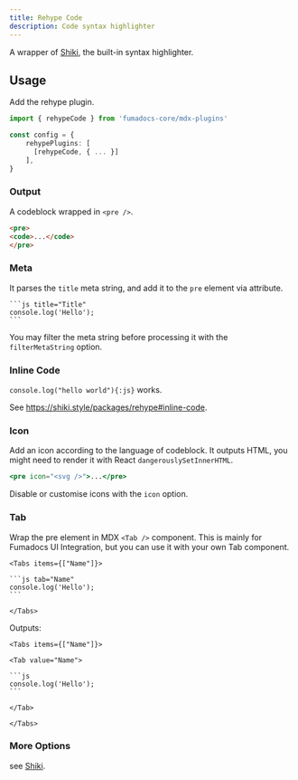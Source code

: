 ```yaml
---
title: Rehype Code
description: Code syntax highlighter
---
```


A wrapper of [Shiki](https://shiki.style), the built-in syntax highlighter.

## Usage

Add the rehype plugin.

```ts
import { rehypeCode } from 'fumadocs-core/mdx-plugins'

const config = {
    rehypePlugins: [
      [rehypeCode, { ... }]
    ],
}
```

### Output

A codeblock wrapped in `<pre />`.

```html
<pre>
<code>...</code>
</pre>
```

### Meta

It parses the `title` meta string, and add it to the `pre` element via attribute.

````mdx
```js title="Title"
console.log('Hello');
```
````

You may filter the meta string before processing it with the `filterMetaString` option.

### Inline Code

`console.log("hello world"){:js}` works.

See https://shiki.style/packages/rehype#inline-code.

### Icon

Add an icon according to the language of codeblock.
It outputs HTML, you might need to render it with React `dangerouslySetInnerHTML`.

```jsx
<pre icon="<svg />">...</pre>
```

Disable or customise icons with the `icon` option.

### Tab

Wrap the pre element in MDX `<Tab />` component.
This is mainly for Fumadocs UI Integration, but you can use it with your own Tab component.

````mdx
<Tabs items={["Name"]}>

```js tab="Name"
console.log('Hello');
```

</Tabs>
````

Outputs:

````mdx
<Tabs items={["Name"]}>

<Tab value="Name">

```js
console.log('Hello');
```

</Tab>

</Tabs>
````

### More Options

see [Shiki](https://shiki.style).
